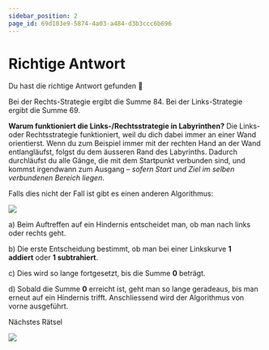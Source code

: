 ```yaml
---
sidebar_position: 2
page_id: 69d103e9-5874-4a03-a484-d3b3ccc6b696
---
```


# Richtige Antwort

Du hast die richtige Antwort gefunden 🥳

Bei der Rechts-Strategie ergibt die Summe 84.
Bei der Links-Strategie ergibt die Summe 69.

**Warum funktioniert die Links-/Rechtsstrategie in Labyrinthen?**
Die Links- oder Rechtsstrategie funktioniert, weil du dich dabei immer an einer Wand orientierst. Wenn du zum Beispiel immer mit der rechten Hand an der Wand entlangläufst, folgst du dem äusseren Rand des Labyrinths. Dadurch durchläufst du alle Gänge, die mit dem Startpunkt verbunden sind, und kommst irgendwann zum Ausgang – *sofern Start und Ziel im selben verbundenen Bereich liegen*.

Falls dies nicht der Fall ist gibt es einen anderen Algorithmus:



![](./images/IMG_0270.png)

a) Beim Auftreffen auf ein Hindernis entscheidet man, ob man nach links oder rechts geht.

b) Die erste Entscheidung bestimmt, ob man bei einer Linkskurve **1 addiert** oder **1 subtrahiert**.

c) Dies wird so lange fortgesetzt, bis die Summe **0** beträgt.

d) Sobald die Summe **0** erreicht ist, geht man so lange geradeaus, bis man erneut auf ein Hindernis trifft. Anschliessend wird der Algorithmus von vorne ausgeführt.



Nächstes Rätsel

![](./images/IMG_0267.jpeg)